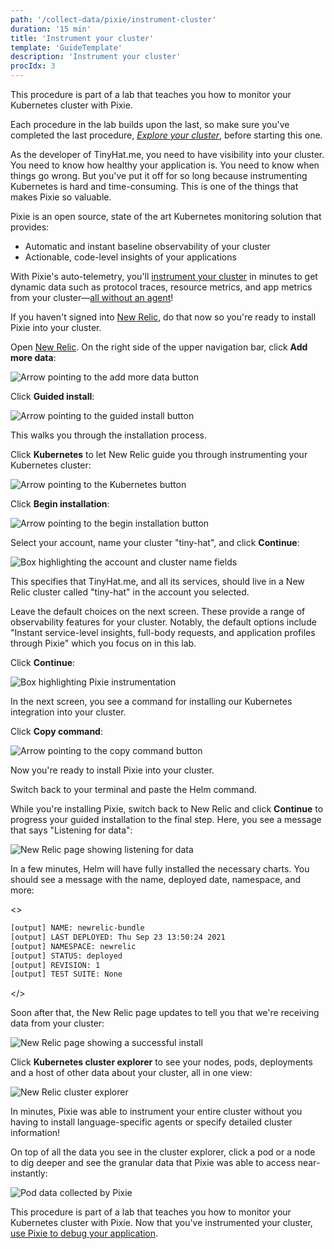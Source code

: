 ```yaml
---
path: '/collect-data/pixie/instrument-cluster'
duration: '15 min'
title: 'Instrument your cluster'
template: 'GuideTemplate'
description: 'Instrument your cluster'
procIdx: 3
---
```


<Callout variant="course" title="lab">

This procedure is part of a lab that teaches you how to monitor your Kubernetes cluster with Pixie.

Each procedure in the lab builds upon the last, so make sure you've completed the last procedure, [_Explore your cluster_](/collect-data/pixie/explore-cluster), before starting this one.

</Callout>

As the developer of TinyHat.me, you need to have visibility into your cluster. You need to know how healthy your application is. You need to know when things go wrong. But you've put it off for so long because instrumenting Kubernetes is hard and time-consuming. This is one of the things that makes Pixie so valuable.

Pixie is an open source, state of the art Kubernetes monitoring solution that provides:

- Automatic and instant baseline observability of your cluster
- Actionable, code-level insights of your applications

With Pixie's auto-telemetry, you'll [instrument your cluster](https://docs.newrelic.com/docs/auto-telemetry-pixie/install-auto-telemetry-pixie/) in minutes to get dynamic data such as protocol traces, resource metrics, and app metrics from your cluster—[all without an agent](https://docs.pixielabs.ai/about-pixie/pixie-ebpf/)!

<Callout variant="tip">

If you haven't signed into [New Relic](one.newrelic.com), do that now so you're ready to install Pixie into your cluster.

</Callout>

<Steps>

<Step>

Open [New Relic](https://one.newrelic.com). On the right side of the upper navigation bar, click **Add more data**:

![Arrow pointing to the add more data button](../../../images/pixie/add-more-data.png)

</Step>

<Step>

Click **Guided install**:

![Arrow pointing to the guided install button](../../../images/pixie/guided-install.png)

This walks you through the installation process.

</Step>

<Step>

Click **Kubernetes** to let New Relic guide you through instrumenting your Kubernetes cluster:

![Arrow pointing to the Kubernetes button](../../../images/pixie/kubernetes-install.png)

</Step>

<Step>

Click **Begin installation**:

![Arrow pointing to the begin installation button](../../../images/pixie/begin-installation.png)

</Step>

<Step>

Select your account, name your cluster "tiny-hat", and click **Continue**:

![Box highlighting the account and cluster name fields](../../../images/pixie/account-and-cluster.png)

This specifies that TinyHat.me, and all its services, should live in a New Relic cluster called "tiny-hat" in the account you selected.

</Step>

<Step>

Leave the default choices on the next screen. These provide a range of observability features for your cluster. Notably, the default options include "Instant service-level insights, full-body requests, and application profiles through Pixie" which you focus on in this lab.

Click **Continue**:

![Box highlighting Pixie instrumentation](../../../images/pixie/pixie-instrumentation.png)

In the next screen, you see a command for installing our Kubernetes integration into your cluster.

</Step>

<Step>

Click **Copy command**:

![Arrow pointing to the copy command button](../../../images/pixie/helm.png)

Now you're ready to install Pixie into your cluster.

</Step>

<Step>

Switch back to your terminal and paste the Helm command.

</Step>

<Step>

While you're installing Pixie, switch back to New Relic and click **Continue** to progress your guided installation to the final step. Here, you see a message that says "Listening for data":

![New Relic page showing listening for data](../../../images/pixie/listening.png)

In a few minutes, Helm will have fully installed the necessary charts. You should see a message with the name, deployed date, namespace, and more:

<>

```bash copyable=false
[output] NAME: newrelic-bundle
[output] LAST DEPLOYED: Thu Sep 23 13:50:24 2021
[output] NAMESPACE: newrelic
[output] STATUS: deployed
[output] REVISION: 1
[output] TEST SUITE: None
```

</>

Soon after that, the New Relic page updates to tell you that we're receiving data from your cluster:

![New Relic page showing a successful install](../../../images/pixie/successful-install.png)

</Step>

<Step>

Click **Kubernetes cluster explorer** to see your nodes, pods, deployments and a host of other data about your cluster, all in one view:

![New Relic cluster explorer](../../../images/pixie/cluster-explorer.png)

In minutes, Pixie was able to instrument your entire cluster without you having to install language-specific agents or specify detailed cluster information!

On top of all the data you see in the cluster explorer, click a pod or a node to dig deeper and see the granular data that Pixie was able to access near-instantly:

![Pod data collected by Pixie](../../../images/pixie/pod-data.png)

</Step>

</Steps>

<Callout variant="course" title="lab">

This procedure is part of a lab that teaches you how to monitor your Kubernetes cluster with Pixie. Now that you've instrumented your cluster, [use Pixie to debug your application](/collect-data/pixie/scenario-1).

</Callout>
